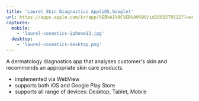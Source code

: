 ```yaml
---
title: 'Laurel Skin Diagnostics App(iOS,Google)'
url: https://apps.apple.com/kr/app/%EB%A1%9C%EB%A0%90/id1601570512?l=en
captures:
  mobile:
    - 'laurel-cosmetics-iphone13.jpg'
  desktop:
    - 'laurel-cosmetics-desktop.png'
---
```


A dermatology diagnostics app that analyses customer's skin and recommends an appropriate skin care products.

- implemented via WebView
- supports both iOS and Google Play Store
- supports all range of devices: Desktop, Tablet, Mobile
